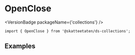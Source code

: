 
<Meta of={OpenCloseStories} />

# OpenClose

<VersionBadge packageName={'collections'} />

<DocIntro
  name="OpenClose"
  url="https://www.skatteetaten.no/stilogtone/designsystemet/komponenter/openclose/"
/>

<Primary />

```tsx
import { OpenClose } from '@skatteetaten/ds-collections';
```

<Controls />

## Examples

<Canvas of={OpenCloseStories.Examples} />
